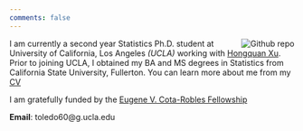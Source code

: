 ```yaml
---
comments: false
---
```


[<img src="https://avatars.githubusercontent.com/u/33768064?v=4" style="max-width:25%;min-width:40px;float:right;" alt="Github repo" />](https://github.com/toledo60/)

I am currently a second year Statistics Ph.D. student at University of California, Los Angeles *(UCLA)* working with [Hongquan Xu](http://www.stat.ucla.edu/~hqxu/). Prior to joining UCLA, I obtained my BA and MS degrees in Statistics from California State University, Fullerton. You can learn more about me from my [CV](/docs/CV/CV.pdf "CV")


I am gratefully funded by the [Eugene V. Cota-Robles Fellowship](https://grad.ucla.edu/funding/financial-aid/funding-for-entering-students/eugene-v-cota-robles-fellowship/)


**Email**: toledo60@g.ucla.edu <br/>

